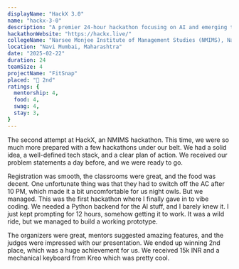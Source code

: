 ```yaml
---
displayName: "HackX 3.0"
name: "hackx-3-0"
description: "A premier 24-hour hackathon focusing on AI and emerging technologies. Built FitSnap, an AI-powered clothing size prediction platform with AR try-on capabilities."
hackathonWebsite: "https://hackx.live/"
collegeName: "Narsee Monjee Institute of Management Studies (NMIMS), Navi Mumbai"
location: "Navi Mumbai, Maharashtra"
date: "2025-02-22"
duration: 24
teamSize: 4
projectName: "FitSnap"
placed: "🥈 2nd"
ratings: {
  mentorship: 4,
  food: 4,
  swag: 4,
  stay: 3,
}
---
```


The second attempt at HackX, an NMIMS hackathon. This time, we were so much more prepared with a few hackathons
under our belt. We had a solid idea, a well-defined tech stack, and a clear plan of action. We received our problem
statements a day before, and we were ready to go.

Registration was smooth, the classrooms were great, and the food was decent. One unfortunate thing was that they
had to switch off the AC after 10 PM, which made it a bit uncomfortable for us night owls. But we managed.
This was the first hackathon where I finally gave in to vibe coding. We needed a Python backend for the AI
stuff, and I barely knew it. I just kept prompting for 12 hours, somehow getting it to work. It was a wild ride, but we
managed to build a working prototype.

The organizers were great, mentors suggested amazing features, and the judges were impressed with our
presentation. We ended up winning 2nd place, which was a huge achievement for us. We received 15k INR 
and a mechanical keyboard from Kreo which was pretty cool.
